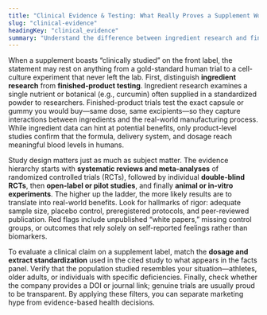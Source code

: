 ```yaml
---
title: "Clinical Evidence & Testing: What Really Proves a Supplement Works?"
slug: "clinical-evidence"
headingKey: "clinical_evidence"
summary: "Understand the difference between ingredient research and finished-product trials, which study designs carry the most weight, and how to vet clinical claims on supplement labels."
---
```


When a supplement boasts “clinically studied” on the front label, the statement may rest on anything from a gold-standard human trial to a cell-culture experiment that never left the lab. First, distinguish **ingredient research** from **finished-product testing**. Ingredient research examines a single nutrient or botanical (e.g., curcumin) often supplied in a standardized powder to researchers. Finished-product trials test the exact capsule or gummy you would buy—same dose, same excipients—so they capture interactions between ingredients and the real-world manufacturing process. While ingredient data can hint at potential benefits, only product-level studies confirm that the formula, delivery system, and dosage reach meaningful blood levels in humans.

Study design matters just as much as subject matter. The evidence hierarchy starts with **systematic reviews and meta-analyses** of randomized controlled trials (RCTs), followed by individual **double-blind RCTs**, then **open-label or pilot studies**, and finally **animal or in-vitro experiments**. The higher up the ladder, the more likely results are to translate into real-world benefits. Look for hallmarks of rigor: adequate sample size, placebo control, preregistered protocols, and peer-reviewed publication. Red flags include unpublished “white papers,” missing control groups, or outcomes that rely solely on self-reported feelings rather than biomarkers.

To evaluate a clinical claim on a supplement label, match the **dosage and extract standardization** used in the cited study to what appears in the facts panel. Verify that the population studied resembles your situation—athletes, older adults, or individuals with specific deficiencies. Finally, check whether the company provides a DOI or journal link; genuine trials are usually proud to be transparent. By applying these filters, you can separate marketing hype from evidence-based health decisions.
